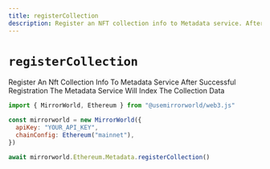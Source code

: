 ```yaml
---
title: registerCollection
description: Register an NFT collection info to Metadata service. After successful registration, the Metadata Service will index the collection data.
---
```


# `registerCollection`

Register An Nft Collection Info To Metadata Service After Successful Registration The Metadata Service Will Index The Collection Data

```js
import { MirrorWorld, Ethereum } from "@usemirrorworld/web3.js"

const mirrorworld = new MirrorWorld({
  apiKey: "YOUR_API_KEY",
  chainConfig: Ethereum("mainnet"),
})

await mirrorworld.Ethereum.Metadata.registerCollection()
```